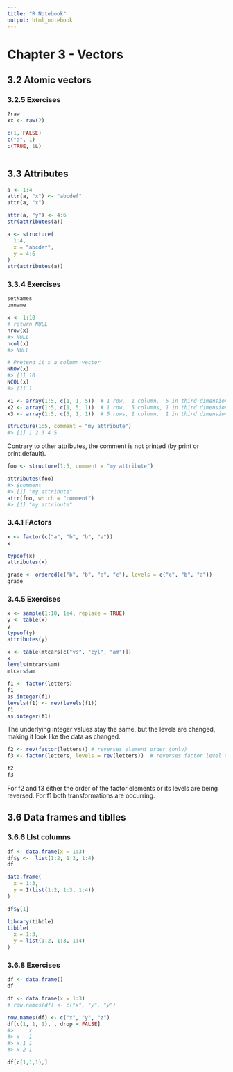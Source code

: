 ```yaml
---
title: "R Notebook"
output: html_notebook
---
```


# Chapter 3 - Vectors

## 3.2 Atomic vectors
### 3.2.5 Exercises
```r
?raw
xx <- raw(2)

```

```r
c(1, FALSE)
c("a", 1)
c(TRUE, 1L)

```

```r

```

## 3.3 Attributes
```r
a <- 1:4
attr(a, "x") <- "abcdef"
attr(a, "x")

attr(a, "y") <- 4:6
str(attributes(a))

a <- structure(
  1:4,
  x = "abcdef",
  y = 4:6
)
str(attributes(a))
```

### 3.3.4 Exercises
```r
setNames
unname
```

```r
x <- 1:10
# return NULL
nrow(x)
#> NULL
ncol(x)
#> NULL

# Pretend it's a column-vector
NROW(x)
#> [1] 10
NCOL(x)
#> [1] 1
```

```r
x1 <- array(1:5, c(1, 1, 5))  # 1 row,  1 column,  5 in third dimension
x2 <- array(1:5, c(1, 5, 1))  # 1 row,  5 columns, 1 in third dimension
x3 <- array(1:5, c(5, 1, 1))  # 5 rows, 1 column,  1 in third dimension
```

```r
structure(1:5, comment = "my attribute")
#> [1] 1 2 3 4 5
```

Contrary to other attributes, the comment is not printed (by print or print.default).

```r
foo <- structure(1:5, comment = "my attribute")

attributes(foo)
#> $comment
#> [1] "my attribute"
attr(foo, which = "comment")
#> [1] "my attribute"
```

### 3.4.1 FActors
```r
x <- factor(c("a", "b", "b", "a"))
x

typeof(x)
attributes(x)
```

```r
grade <- ordered(c("b", "b", "a", "c"), levels = c("c", "b", "a"))
grade
```

### 3.4.5 Exercises
```r
x <- sample(1:10, 1e4, replace = TRUE)
y <- table(x)
y
typeof(y)
attributes(y)

x <- table(mtcars[c("vs", "cyl", "am")])
x
levels(mtcars$am)
mtcars$am
```

```r
f1 <- factor(letters)
f1
as.integer(f1)
levels(f1) <- rev(levels(f1))
f1
as.integer(f1)
```
The underlying integer values stay the same, but the levels are changed, making it look like the data as changed.

```r
f2 <- rev(factor(letters)) # reverses element order (only)
f3 <- factor(letters, levels = rev(letters))  # reverses factor level order (only)

f2
f3

```
For f2 and f3 either the order of the factor elements or its levels are being reversed. For f1 both transformations are occurring.


## 3.6 Data frames and tiblles
### 3.6.6 LIst columns
```r
df <- data.frame(x = 1:3)
df$y <-  list(1:2, 1:3, 1:4)
df

data.frame(
  x = 1:3, 
  y = I(list(1:2, 1:3, 1:4))
)

df$y[1]
```

```r
library(tibble)
tibble(
  x = 1:3,
  y = list(1:2, 1:3, 1:4)
)
```

### 3.6.8 Exercises
```r
df <- data.frame()
df
```

```r
df <- data.frame(x = 1:3)
# row.names(df) <- c("x", "y", "y")

row.names(df) <- c("x", "y", "z")
df[c(1, 1, 1), , drop = FALSE]
#>     x
#> x   1
#> x.1 1
#> x.2 1

df[c(1,1,1),]
```
